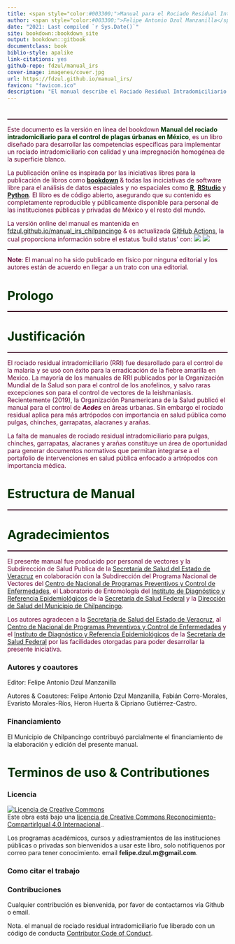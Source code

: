 ```yaml
--- 
title: <span style="color:#003300;">Manual para el Rociado Residual Intradomiciliario de los Artrópodos con Importancia en Salud Pública en México</span>
author: <span style="color:#003300;">Felipe Antonio Dzul Manzanilla</span>
date: "2021: Last compiled `r Sys.Date()`"
site: bookdown::bookdown_site
output: bookdown::gitbook
documentclass: book
biblio-style: apalike
link-citations: yes
github-repo: fdzul/manual_irs
cover-image: imagenes/cover.jpg
url: https://fdzul.github.io/manual_irs/
favicon: "favicon.ico"
description: "El manual describe el Rociado Residual Intradomiciliario para el control de plagas úrbanas en México"
---
```


# **<span style="color:#003300;"></span>** {-}
<hr style="height:2px;border-width:0;color:#330019;background-color:#330019"> 
<span style="color:#660033;">Este documento es la versión en línea del bookdown</span><span style="color:#003300;"> **Manual del rociado intradomiciliario para el control de plagas úrbanas en México**</span><span style="color:#660033;">, es un libro diseñado para desarrollar las competencias específicas para implementar un rociado intradomiciliario con calidad y una impregnación homogénea de la superficie blanco.</span>
<a href=""><img src="imagenes/cover.jpg" width="" height="" dpi="300" alt="" align="right" style="margin: 0 1em 0 1em" /></a>
  
<span style="color:#660033;"></span>


<span style="color:#660033;">La publicación online es inspirada por las iniciativas libres para la publicación de libros como 
[**bookdown**](https://github.com/rstudio/bookdown) & todas las inciciativas de software libre para el análisis de datos espaciales y no espaciales como [**R**](https://cran.r-project.org/), [**RStudio**](https://www.rstudio.com/) y [**Python**](https://www.python.org/). El libro es de código abierto, asegurando que su contenido es completamente reproducible y públicamente disponible para personal de las instituciones públicas y privadas de México y el resto del mundo.</span>


<span style="color:#660033;">La versión online del manual es mantenida en [fdzul.github.io/manual_irs_chilpancingo](https://fdzul.github.io/manual_irs_chilpancingo/) & es actualizada [GitHub Actions](https://github.com/fdzul/manual_irs/actions), la cual proporciona información sobre el estatus 'build status' con:
![](https://github.com/fdzul/manual_irs/actions/workflows/blank.yml/badge.svg) ![](https://app.fossa.com/api/projects/git%2Bgithub.com%2Ffdzul%2Fmanual_irs.svg?type=shield)
</span>


<hr style="height:2px;border-width:0;color:#330019;background-color:#330019"> 

<span style="color:#660033;">**Note**: El manual no ha sido publicado en físico por ninguna editorial y los autores están de acuerdo en llegar a un trato con una editorial.</span>


# **<span style="color:#003300;">Prologo</span>**{-}

<hr style="height:2px;border-width:0;color:#330019;background-color:#330019"> 

# **<span style="color:#003300;">Justificación</span>**{-}

<hr style="height:2px;border-width:0;color:#330019;background-color:#330019"> 

<span style="color:#660033;">El rociado residual intradomiciliario (RRI) fue desarollado para el control de la malaria y se usó con éxito para la erradicación de la fiebre amarilla en Mexico. La mayoría de los manuales de RRI publicados por la Organización Mundial de la Salud son para el control de los anofelinos, y salvo raras excepciones son para el control de vectores de la leishmaniasis. Recientemente (2019), la Organización Panamericana de la Salud publicó el manual para el control de ***Aedes*** en áreas urbanas. Sin embargo el rociado residual aplica para más artrópodos con importancia en salud pública como pulgas, chinches, garrapatas, alacranes y arañas.</span>

<span style="color:#660033;">La falta de manuales de rociado residual intradomiciliario para pulgas, chinches, garrapatas, alacranes y arañas constituye un área de oportunidad para generar documentos normativos que permitan integrarse a el portafolio de intervenciones en salud pública enfocado a artrópodos con importancia médica.</span>



# **<span style="color:#003300;">Estructura de Manual</span>**{-}
<hr style="height:2px;border-width:0;color:#330019;background-color:#330019"> 

<span style="color:#660033;"> </span>

# **<span style="color:#003300;">Agradecimientos</span>**{-}
<hr style="height:2px;border-width:0;color:#330019;background-color:#330019"> 

<span style="color:#660033;"> El presente manual fue producido por personal de vectores y la Subdirección de Salud Publica de la [Secretaría de Salud del Estado de Veracruz](https://www.ssaver.gob.mx/) en colaboración con la Subdirección del Programa Nacional de Vectores del [Centro de Nacional de Programas Preventivos y Control de Enfermedades](https://www.gob.mx/salud/cenaprece), el Laboratorio de Entomología del [Instituto de Diagnóstico y Referencia Epidemiológicos](https://www.gob.mx/salud/acciones-y-programas/instituto-de-diagnostico-y-referencia-epidemiologicos-indre) de la [Secretaría de Salud Federal](https://www.gob.mx/salud) y la [Dirección de Salud del Municipio de Chilpancingo]().</span>


<span style="color:#660033;"> Los autores agradecen a la [Secretaría de Salud del Estado de Veracruz](https://www.ssaver.gob.mx/), al [Centro de Nacional de Programas Preventivos y Control de Enfermedades](https://www.gob.mx/salud/cenaprece) y el [Instituto de Diagnóstico y Referencia Epidemiológicos](https://www.gob.mx/salud/acciones-y-programas/instituto-de-diagnostico-y-referencia-epidemiologicos-indre) de la [Secretaría de Salud Federal](https://www.gob.mx/salud) por las facilidades otorgadas para poder desarrollar la presente iniciativa. </span>


### Autores y coautores {.unnumbered} 

Editor: Felipe Antonio Dzul Manzanilla

Autores & Coautores: Felipe Antonio Dzul Manzanilla, Fabián Corre-Morales, Evaristo Morales-Ríos, Heron Huerta & Cipriano Gutiérrez-Castro. 

### Financiamiento {.unnumbered} 

El Municipio de Chilpancingo contribuyó parcialmente el financiamiento de la elaboración y edición del presente manual.



# **<span style="color:#003300;">Terminos de uso & Contributiones</span>**{-}
 

### Licencia {.unnumbered} 

<a rel="license" href="http://creativecommons.org/licenses/by-sa/4.0/"><img alt="Licencia de Creative Commons" style="border-width:0" src="https://i.creativecommons.org/l/by-sa/4.0/88x31.png" /></a><br />Este obra está bajo una <a rel="license" href="http://creativecommons.org/licenses/by-sa/4.0/">licencia de Creative Commons Reconocimiento-CompartirIgual 4.0 Internacional</a>..


Los programas académicos, cursos y adiestramientos de las instituciones públicas o privadas son bienvenidos a usar este libro, solo notifiquenos por correo para tener conocimiento. email **felipe.dzul.m@gmail.com**.  

### Como citar el trabajo {.unnumbered}


### Contribuciones {.unnumbered}  

Cualquier contribución es bienvenida, por favor de contactarnos vía Github o email.


Nota. el manual de rociado residual intradomiciliario  fue liberado con un código de conducta [Contributor Code of Conduct](https://contributor-covenant.org/version/2/0/CODE_OF_CONDUCT.html).


